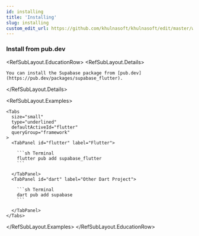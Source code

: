 ```yaml
---
id: installing
title: 'Installing'
slug: installing
custom_edit_url: https://github.com/khulnasoft/khulnasoft/edit/master/web/spec/supabase.yml
---
```


### Install from pub.dev

<RefSubLayout.EducationRow>
  <RefSubLayout.Details>

    You can install the Supabase package from [pub.dev](https://pub.dev/packages/supabase_flutter).

  </RefSubLayout.Details>

  <RefSubLayout.Examples>

    <Tabs
      size="small"
      type="underlined"
      defaultActiveId="flutter"
      queryGroup="framework"
    >
      <TabPanel id="flutter" label="Flutter">

        ```sh Terminal
        flutter pub add supabase_flutter
        ```

      </TabPanel>
      <TabPanel id="dart" label="Other Dart Project">

        ```sh Terminal
        dart pub add supabase
        ```

      </TabPanel>
    </Tabs>

  </RefSubLayout.Examples>
</RefSubLayout.EducationRow>
